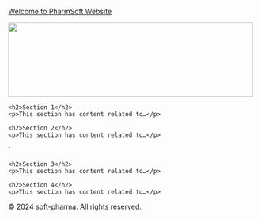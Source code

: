 [Welcome to PharmSoft Website]{.underline}

![](images/carinus_Pharmaceutical_Industrys_State-of-the-Art_Factory_with__1b902dbb-9fda-43b5-8e64-d23188259bd1-01.png){width="495" height="151"}

::: grid-container
::: {#section1 .grid-item}
```         
<h2>Section 1</h2>
<p>This section has content related to…</p>
```
:::

::: {#section2 .grid-item}
```         
<h2>Section 2</h2>
<p>This section has content related to…</p>
```
:::

\`

::: {#section3 .grid-item}
```         
<h2>Section 3</h2>
<p>This section has content related to…</p>
```
:::

::: {#section4 .grid-item}
```         
<h2>Section 4</h2>
<p>This section has content related to…</p>
```
:::
:::

<footer>

<p>© 2024 soft-pharma. All rights reserved.</p>

</footer>

